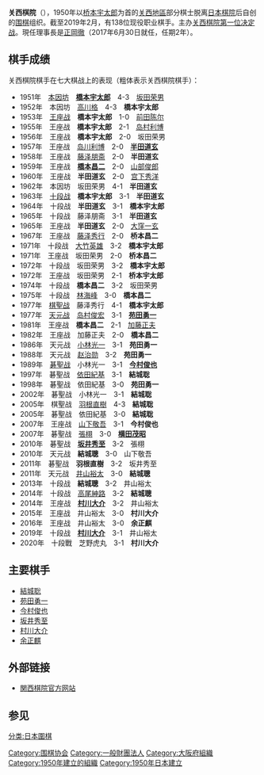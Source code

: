 '''关西棋院'''（{{jpn|j=一般財団法人関西棋院|hg=いっぱんざいだんほうじんかんさいきいん|rm=Ippanzaidanhōjin kansai kiin}}），1950年以[[桥本宇太郎|桥本宇太郎]]为首的[[关西地區|关西地區]]部分棋士脱离[[日本棋院|日本棋院]]后自创的[[围棋|围棋]]组织。截至2019年2月，有138位现役职业棋手。主办[[关西棋院第一位决定战|关西棋院第一位决定战]]。現任理事長是[[正岡徹|正岡徹]]（2017年6月30日就任，任期2年）。

==棋手成绩==
关西棋院棋手在七大棋战上的表现（粗体表示关西棋院棋手）：

*1951年　[[本因坊|本因坊]]　'''[[橋本宇太郎|橋本宇太郎]]'''　4-3　[[坂田荣男|坂田荣男]]
*1952年　本因坊　[[高川格|高川格]]　4-3　'''橋本宇太郎'''
*1953年　[[王座战|王座战]]　'''橋本宇太郎'''　1-0　[[前田陈尔|前田陈尔]]
*1955年　王座战　'''橋本宇太郎'''　2-1　[[岛村利博|岛村利博]]
*1956年　王座战　'''橋本宇太郎'''　2-0　坂田荣男
*1957年　王座战　[[岛川利博|岛川利博]]　2-0　'''[[半田道玄|半田道玄]]'''
*1958年　王座战　[[藤泽朋斋|藤泽朋斋]]　2-0　'''半田道玄'''
*1959年　王座战　'''[[橋本昌二|橋本昌二]]'''　2-0　[[山部俊郎|山部俊郎]]
*1960年　王座战　'''半田道玄'''　2-0　[[宫下秀洋|宫下秀洋]]
*1962年　本因坊　坂田荣男　4-1　'''半田道玄'''
*1963年　[[十段战|十段战]]　'''橋本宇太郎'''　3-1　'''半田道玄'''
*1964年　十段战　'''半田道玄'''　3-1　'''橋本宇太郎'''
*1965年　十段战　藤泽朋斋　3-1　'''半田道玄'''
*1965年　王座战　'''半田道玄'''　2-0　[[大窪一玄|大窪一玄]]
*1967年　王座战　[[藤泽秀行|藤泽秀行]]　2-0　'''桥本昌二'''
*1971年　十段战　[[大竹英雄|大竹英雄]]　3-2　'''橋本宇太郎'''
*1971年　王座战　坂田荣男　2-0　'''桥本昌二'''
*1972年　十段战　坂田荣男　3-2　'''橋本宇太郎'''
*1972年　王座战　坂田荣男　2-1　'''桥本宇太郎'''
*1974年　十段战　'''橋本昌二'''　3-2　坂田荣男
*1975年　十段战　[[林海峰_(围棋)|林海峰]]　3-0　'''橋本昌二'''
*1977年　[[棋聖战|棋聖战]]　藤泽秀行　4-1　'''橋本宇太郎'''
*1977年　[[天元战|天元战]]　[[岛村俊宏|岛村俊宏]]　3-1　'''[[苑田勇一|苑田勇一]]'''
*1981年　王座战　'''橋本昌二'''　2-1　[[加藤正夫|加藤正夫]]
*1982年　王座战　加藤正夫　2-0　'''橋本昌二'''
*1986年　天元战　[[小林光一|小林光一]]　3-1　'''苑田勇一'''
*1988年　天元战　[[赵治勋|赵治勋]]　3-2　'''苑田勇一'''
*1989年　[[碁聖战|碁聖战]]　小林光一　3-1　'''[[今村俊也|今村俊也]]'''
*1997年　碁聖战　[[依田紀基|依田紀基]]　3-1　'''結城聡'''
*1998年　碁聖战　依田紀基　3-0　'''苑田勇一'''
*2002年　碁聖战　小林光一　3-1　'''結城聡'''
*2005年　棋聖战　[[羽根直樹|羽根直樹]]　4-3　'''結城聡'''
*2005年　碁聖战　依田紀基　3-0　'''結城聡'''
*2007年　王座战　[[山下敬吾|山下敬吾]]　3-1　'''今村俊也'''
*2007年　碁聖战　[[張栩|張栩]]　3-0　'''[[横田茂昭|横田茂昭]]'''
*2010年　碁聖战　'''[[坂井秀至|坂井秀至]]'''　3-2　張栩
*2010年　天元战　'''結城聰'''　3-0　山下敬吾
*2011年　碁聖战　'''羽根直樹'''　3-2　坂井秀至
*2011年　天元战　[[井山裕太|井山裕太]]　3-0　'''結城聰'''
*2013年　十段战　'''結城聰'''　3-2　井山裕太
*2014年　十段战　[[高尾紳路|高尾紳路]]　3-2　'''結城聰'''
*2014年　王座战　'''[[村川大介|村川大介]]'''　3-2　井山裕太
*2015年　王座战　井山裕太　3-0　'''村川大介'''
*2016年　王座战　井山裕太　3-0　'''余正麒'''
*2019年　十段战　'''[[村川大介|村川大介]]'''　3-1　井山裕太
*2020年　十段戰　芝野虎丸　3-1　'''村川大介'''

==主要棋手==
*[[結城聡|結城聡]]
*[[苑田勇一|苑田勇一]]
*[[今村俊也|今村俊也]]
*[[坂井秀至|坂井秀至]]
*[[村川大介|村川大介]]
*[[余正麒|余正麒]]

== 外部链接 ==
*[http://www.kansaikiin.jp/ 関西棋院官方网站] {{Wayback|url=http://www.kansaikiin.jp/ |date=20201206125213 }}

==参见==

{{棋院列表}}
{{GoNavbox}}
{{authority control}}
[[Category:围棋协会|Category:围棋协会]]
[[分类:日本圍棋|分类:日本圍棋]]
[[Category:一般財團法人|Category:一般財團法人]]
[[Category:大阪府組織|Category:大阪府組織]]
[[Category:1950年建立的組織|Category:1950年建立的組織]]
[[Category:1950年日本建立|Category:1950年日本建立]]